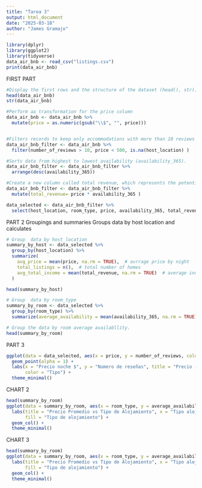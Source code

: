 ```yaml
---
title: "Tarea 3"
output: html_document
date: "2025-03-18"
author: "James Gramajo"
---
```



```r
library(dplyr)
library(ggplot2)
library(tidyverse)
data_air_bnb <- read_csv("listings.csv")
print(data_air_bnb)
```
FIRST PART
```r
#Display the first rows and the structure of the dataset (head(), str())
head(data_air_bnb)
str(data_air_bnb)

#Perform aa transformation for the price column
data_air_bnb <- data_air_bnb %>%
  mutate(price = as.numeric(gsub("\\$", "", price)))


#Filters records to keep only accommodations with more than 10 reviews and a price less than $500 per night. #Also, excludes missing valuesfor the host_location column.
data_air_bnb_filter <- data_air_bnb %>%
  filter(number_of_reviews > 10, price < 500, is.na(host_location) )

#Sorts data from highest to lowest availability (availability_365).
data_air_bnb_filter <- data_air_bnb_filter %>%
  arrange(desc(availability_365))

#Create a new column called total revenue, which represents the potential revenue in a year (price * availability_365).
data_air_bnb_filter <- data_air_bnb_filter %>%
  mutate(total_revenue= price * availability_365 )

data_selected <- data_air_bnb_filter %>%
  select(host_location, room_type, price, availability_365, total_revenue, number_of_reviews)

```
PART 2
Groupings and summaries 
Groups data by host location and calculates
```r
# Group  data by host_location
summary_by_host <- data_selected %>%
  group_by(host_location) %>%
  summarize(
    avg_price = mean(price, na.rm = TRUE),  # avrrage price by night
    total_listings = n(),  # total number of homes
    avg_total_income = mean(total_revenue, na.rm = TRUE)  # average income
  )

head(summary_by_host)

# Group  data by room_type
summary_by_room <- data_selected %>%
  group_by(room_type) %>%
  summarize(average_availability = mean(availability_365, na.rm = TRUE)  )# average available

# Group the data by room average availabllity.
head(summary_by_room)
```
PART 3
```r
ggplot(data = data_selected, aes(x = price, y = number_of_reviews, color = room_type)) +
  geom_point(alpha = 1) +
  labs(x = "Precio noche $", y = "Numero de reseñas", title = "Precio - Número de Reseñas",
       color = "Tipo") +
  theme_minimal()
```
CHART 2
```r
head(summary_by_room)
ggplot(data = summary_by_room, aes(x = room_type, y = average_availability, fill = room_type)) +
  labs(title = "Precio Promedio vs Tipo de Alojamiento", x = "Tipo alojamiento", y = "Precio promedio ($)",
       fill = "Tipo de alojamiento") +
  geom_col() +
  theme_minimal()
```
CHART 3
```r

head(summary_by_room)
ggplot(data = summary_by_room, aes(x = room_type, y = average_availability, fill = room_type)) +
  labs(title = "Precio Promedio vs Tipo de Alojamiento", x = "Tipo alojamiento", y = "Precio promedio ($)",
       fill = "Tipo de alojamiento") +
  geom_col() +
  theme_minimal()
```


